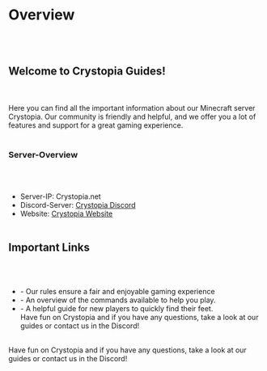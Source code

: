 
# Overview
<br /><br />
## Welcome to Crystopia Guides!
<br /><br />
Here you can find all the important information about our Minecraft server Crystopia. Our community is friendly and helpful, and we offer you a lot of features and support for a great gaming experience.
<br /><br />
### Server-Overview
<br /><br />
- Server-IP: Crystopia.net
- Discord-Server: [Crystopia Discord](https://crystopia.link/discord) 
- Website: [Crystopia Website](https://www.crystopia.net) 
<br /><br />
## Important Links
<br /><br />
- <GuideLink guide="network-rules" title="test" /> - Our rules ensure a fair and enjoyable gaming experience
- <GuideLink guide="network-commands" title="test" /> - An overview of the commands available to help you play.
- <GuideLink guide="new-players" title="test" /> - A helpful guide for new players to quickly find their feet.<br />
Have fun on Crystopia and if you have any questions, take a look at our guides or contact us in the Discord!
<br /><br />

Have fun on Crystopia and if you have any questions, take a look at our guides or contact us in the Discord!

